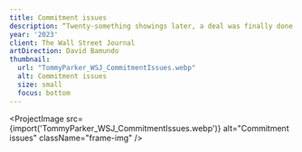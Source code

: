 ```yaml
---
title: Commitment issues
description: “Twenty-something showings later, a deal was finally done – or so his real-estate broker thought”. Two industry pros dish on clients who had serious commitment issues.
year: '2023'
client: The Wall Street Journal
artDirection: David Bamundo
thumbnail:
  url: "TommyParker_WSJ_CommitmentIssues.webp"
  alt: Commitment issues
  size: small
  focus: bottom
---
```


<ProjectImage
  src={import('TommyParker_WSJ_CommitmentIssues.webp')}
  alt="Commitment issues"
  className="frame-img"
/>